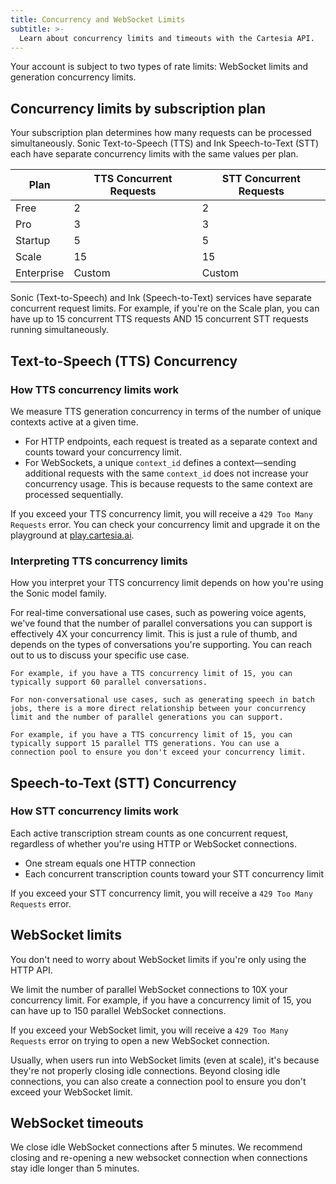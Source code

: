 ```yaml
---
title: Concurrency and WebSocket Limits
subtitle: >-
  Learn about concurrency limits and timeouts with the Cartesia API.
---
```


Your account is subject to two types of rate limits: WebSocket limits and generation concurrency limits.

## Concurrency limits by subscription plan

Your subscription plan determines how many requests can be processed simultaneously. Sonic Text-to-Speech (TTS) and Ink Speech-to-Text (STT) each have separate concurrency limits with the same values per plan.

| Plan | TTS Concurrent Requests | STT Concurrent Requests |
|------|------------------------|------------------------|
| Free | 2 | 2 |
| Pro | 3 | 3 |
| Startup | 5 | 5 |
| Scale | 15 | 15 |
| Enterprise | Custom | Custom |

<Note>
  Sonic (Text-to-Speech) and Ink (Speech-to-Text) services have separate concurrent request limits. For example, if you're on the Scale plan, you can have up to 15 concurrent TTS requests AND 15 concurrent STT requests running simultaneously.
</Note>

## Text-to-Speech (TTS) Concurrency

### How TTS concurrency limits work

We measure TTS generation concurrency in terms of the number of unique contexts active at a given time.

- For HTTP endpoints, each request is treated as a separate context and counts toward your concurrency limit. 
- For WebSockets, a unique <code>context_id</code> defines a context—sending additional requests with the same <code>context_id</code> does not increase your concurrency usage. This is because requests to the same context are processed sequentially.

If you exceed your TTS concurrency limit, you will receive a `429 Too Many Requests` error. You can check your concurrency limit and upgrade it on the playground at [play.cartesia.ai](https://play.cartesia.ai).

### Interpreting TTS concurrency limits

How you interpret your TTS concurrency limit depends on how you're using the Sonic model family.

<AccordionGroup>
  <Accordion title="Conversational use cases">
    For real-time conversational use cases, such as powering voice agents, we've found that the number of parallel conversations you can support is effectively 4X your concurrency limit. This is just a rule of thumb, and depends on the types of conversations you're supporting. You can reach out to us to discuss your specific use case.

    For example, if you have a TTS concurrency limit of 15, you can typically support 60 parallel conversations.

  </Accordion>
  <Accordion title="Non-conversational use cases">

    For non-conversational use cases, such as generating speech in batch jobs, there is a more direct relationship between your concurrency limit and the number of parallel generations you can support.

    For example, if you have a TTS concurrency limit of 15, you can typically support 15 parallel TTS generations. You can use a connection pool to ensure you don't exceed your concurrency limit.

  </Accordion>
</AccordionGroup>

## Speech-to-Text (STT) Concurrency

### How STT concurrency limits work

Each active transcription stream counts as one concurrent request, regardless of whether you're using HTTP or WebSocket connections.

- One stream equals one HTTP connection
- Each concurrent transcription counts toward your STT concurrency limit

If you exceed your STT concurrency limit, you will receive a `429 Too Many Requests` error.

## WebSocket limits

<Tip> You don't need to worry about WebSocket limits if you're only using the HTTP API. </Tip>

We limit the number of parallel WebSocket connections to 10X your concurrency limit. For example, if you have a concurrency limit of 15, you can have up to 150 parallel WebSocket connections.

If you exceed your WebSocket limit, you will receive a `429 Too Many Requests` error on trying to open a new WebSocket connection.

Usually, when users run into WebSocket limits (even at scale), it's because they're not properly closing idle connections. Beyond closing idle connections, you can also create a connection pool to ensure you don't exceed your WebSocket limit.

## WebSocket timeouts

We close idle WebSocket connections after 5 minutes. We recommend closing and re-opening a new websocket connection when connections stay idle longer than 5 minutes.
